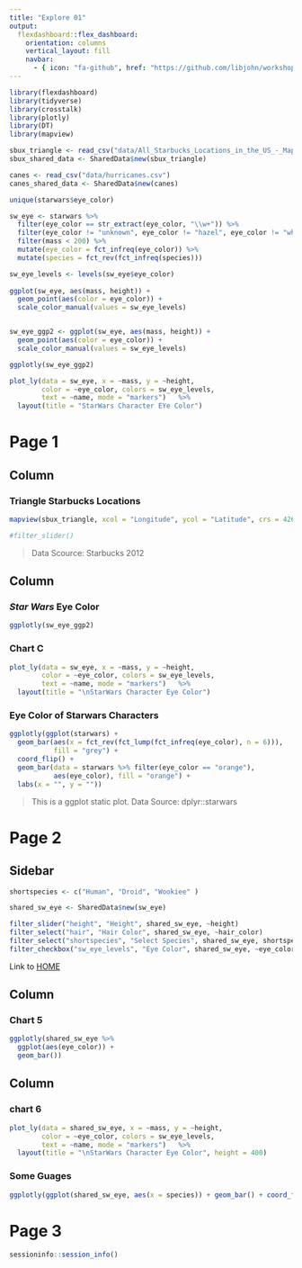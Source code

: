 ```yaml
---
title: "Explore 01"
output: 
  flexdashboard::flex_dashboard:
    orientation: columns
    vertical_layout: fill
    navbar: 
      - { icon: "fa-github", href: "https://github.com/libjohn/workshop_dash_explore", align: right }
---
```


```r
library(flexdashboard)
library(tidyverse)
library(crosstalk)
library(plotly)
library(DT)
library(mapview)

sbux_triangle <- read_csv("data/All_Starbucks_Locations_in_the_US_-_Map.csv") %>% filter(City == "Raleigh" | City == "Durham" | City == "Chapel Hill")
sbux_shared_data <- SharedData$new(sbux_triangle)

canes <- read_csv("data/hurricanes.csv")
canes_shared_data <- SharedData$new(canes)

unique(starwars$eye_color)

sw_eye <- starwars %>% 
  filter(eye_color == str_extract(eye_color, "\\w+")) %>% 
  filter(eye_color != "unknown", eye_color != "hazel", eye_color != "white") %>% 
  filter(mass < 200) %>% 
  mutate(eye_color = fct_infreq(eye_color)) %>% 
  mutate(species = fct_rev(fct_infreq(species)))

sw_eye_levels <- levels(sw_eye$eye_color)
  
ggplot(sw_eye, aes(mass, height)) + 
  geom_point(aes(color = eye_color)) + 
  scale_color_manual(values = sw_eye_levels)


sw_eye_ggp2 <- ggplot(sw_eye, aes(mass, height)) + 
  geom_point(aes(color = eye_color)) + 
  scale_color_manual(values = sw_eye_levels)

ggplotly(sw_eye_ggp2)

plot_ly(data = sw_eye, x = ~mass, y = ~height, 
        color = ~eye_color, colors = sw_eye_levels,
        text = ~name, mode = "markers")   %>% 
  layout(title = "StarWars Character EYe Color")

```

Page 1
=======================================================================

Column {data-width=650}
-----------------------------------------------------------------------

### Triangle Starbucks Locations 

```r
mapview(sbux_triangle, xcol = "Longitude", ycol = "Latitude", crs = 4269, grid = FALSE)

#filter_slider()
```

> Data Scource: Starbucks 2012

Column {data-width=350}
-----------------------------------------------------------------------

### _Star Wars_ Eye Color

```r
ggplotly(sw_eye_ggp2)
```

### Chart C

```r
plot_ly(data = sw_eye, x = ~mass, y = ~height, 
        color = ~eye_color, colors = sw_eye_levels,
        text = ~name, mode = "markers")   %>% 
  layout(title = "\nStarWars Character Eye Color")
```

### Eye Color of Starwars Characters

```r
ggplotly(ggplot(starwars) +
  geom_bar(aes(x = fct_rev(fct_lump(fct_infreq(eye_color), n = 6))), 
           fill = "grey") + 
  coord_flip() +
  geom_bar(data = starwars %>% filter(eye_color == "orange"),
           aes(eye_color), fill = "orange") +
  labs(x = "", y = ""))
```

> This is a ggplot static plot.  Data Source: dplyr::starwars

Page 2 {data-icon="fa-hashtag"}
=======================================================================

Sidebar {.sidebar}
-----------------------------------------------------------------------

```r
shortspecies <- c("Human", "Droid", "Wookiee" )

shared_sw_eye <- SharedData$new(sw_eye)

filter_slider("height", "Height", shared_sw_eye, ~height)
filter_select("hair", "Hair Color", shared_sw_eye, ~hair_color)
filter_select("shortspecies", "Select Species", shared_sw_eye, shortspecies)
filter_checkbox("sw_eye_levels", "Eye Color", shared_sw_eye, ~eye_color)
```



Link to [HOME](#page-1)


Column
-----------------------------------------------------------------------

### Chart 5

```r
ggplotly(shared_sw_eye %>% 
  ggplot(aes(eye_color)) +
  geom_bar())
```


Column
-----------------------------------------------------------------------

### chart 6

```r
plot_ly(data = shared_sw_eye, x = ~mass, y = ~height, 
        color = ~eye_color, colors = sw_eye_levels,
        text = ~name, mode = "markers")   %>% 
  layout(title = "\nStarWars Character Eye Color", height = 400)


```

###  Some Guages

```r
ggplotly(ggplot(shared_sw_eye, aes(x = species)) + geom_bar() + coord_flip())
```

Page 3
=====================

```r
sessioninfo::session_info()
```